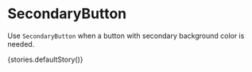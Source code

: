 


<Meta
  decorators={[withKnobs]}
  component={SecondaryButton}
  title="Buttons|SecondaryButton|SecondaryButton"
/>

# SecondaryButton

Use ``SecondaryButton`` when a button with secondary background color is needed.

<Preview>
  <Story name="default">
    <div>
      {stories.defaultStory()}
    </div>
  </Story>
</Preview>

<Props of={BaseButton} />


